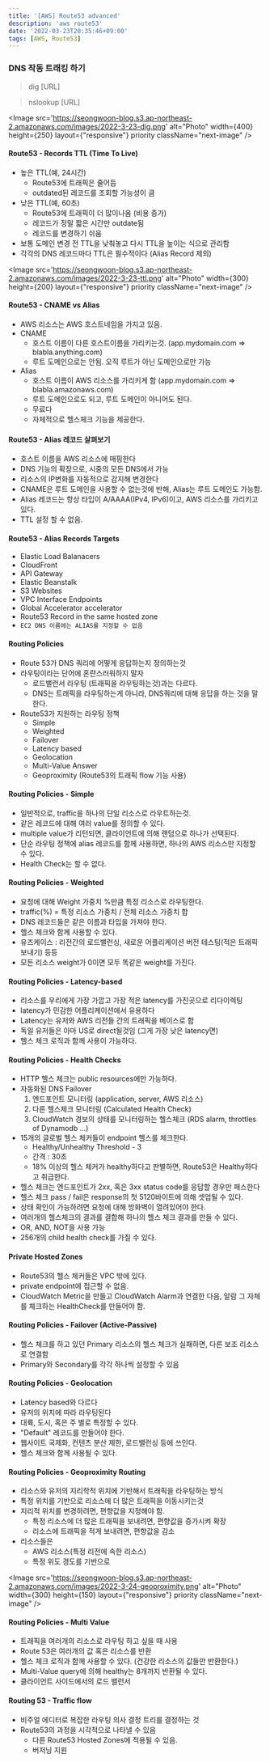 ```yaml
---
title: '[AWS] Route53 advanced'
description: 'aws route53'
date: '2022-03-23T20:35:46+09:00'
tags: [AWS, Route53]
---
```


### DNS 작동 트래킹 하기

> dig [URL]

> nslookup [URL]

<Image
    src='https://seongwoon-blog.s3.ap-northeast-2.amazonaws.com/images/2022-3-23-dig.png'
    alt="Photo"
    width={400}
    height={250}
    layout={"responsive"}
    priority
    className="next-image"
/>

#### Route53 - Records TTL (Time To Live)
- 높은 TTL(예, 24시간)
    - Route53에 트래픽은 줄어듬
    - outdated된 레코드를 조회할 가능성이 큼
- 낮은 TTL(예, 60초)
    - Route53에 트래픽이 더 많이나옴 (비용 증가)
    - 레코드가 정말 짧은 시간만 outdate됨
    - 레코드를 변경하기 쉬움
- 보통 도메인 변경 전 TTL을 낮춰놓고 다시 TTL을 높이는 식으로 관리함
- 각각의 DNS 레코드마다 TTL은 필수적이다 (Alias Record 제외)

<Image
    src='https://seongwoon-blog.s3.ap-northeast-2.amazonaws.com/images/2022-3-23-ttl.png'
    alt="Photo"
    width={300}
    height={200}
    layout={"responsive"}
    priority
    className="next-image"
/>

#### Route53 - CNAME vs Alias
- AWS 리소스는 AWS 호스트네임을 가지고 있음.
- CNAME
    - 호스트 이름이 다른 호스트이름을 가리키는것. (app.mydomain.com => blabla.anything.com)
    - 루트 도메인으로는 안됨. 오직 루트가 아닌 도메인으로만 가능
- Alias
    - 호스트 이름이 AWS 리소스를 가리키게 함 (app.mydomain.com => blabla.amazonaws.com)
    - 루트 도메인으로도 되고, 루트 도메인이 아니어도 된다.
    - 무료다
    - 자체적으로 헬스체크 기능을 제공한다.

#### Route53 - Alias 레코드 살펴보기
- 호스트 이름을 AWS 리소스에 매핑한다
- DNS 기능의 확장으로, 시중의 모든 DNS에서 가능
- 리소스의 IP변화를 자동적으로 감지해 변경한다
- CNAME은 루트 도메인을 사용할 수 없는것에 반해, Alias는 루트 도메인도 가능함.
- Alias 레코드는 항상 타입이 A/AAAA(IPv4, IPv6)이고, AWS 리소스를 가리키고 있다.
- TTL 설정 할 수 없음.

#### Route53 - Alias Records Targets
- Elastic Load Balanacers
- CloudFront
- API Gateway
- Elastic Beanstalk
- S3 Websites
- VPC Interface Endpoints
- Global Accelerator accelerator
- Route53 Record in the same hosted zone
- `EC2 DNS 이름에는 ALIAS를 지정할 수 없음`

#### Routing Policies
- Route 53가 DNS 쿼리에 어떻게 응답하는지 정의하는것
- 라우팅이라는 단어에 혼란스러워하지 말자
    - 로드밸런서 라우팅 (트래픽을 라우팅하는것)과는 다르다.
    - DNS는 트래픽을 라우팅하는게 아니라, DNS쿼리에 대해 응답을 하는 것을 말한다.
- Route53가 지원하는 라우팅 정책
    - Simple
    - Weighted
    - Failover
    - Latency based
    - Geolocation
    - Multi-Value Answer
    - Geoproximity (Route53의 트래픽 flow 기능 사용)

#### Routing Policies - Simple
- 일반적으로, traffic을 하나의 단일 리소스로 라우트하는것.
- 같은 레코드에 대해 여러 value를 정의할 수 있다.
- multiple value가 리턴되면, 클라이언트에 의해 랜덤으로 하나가 선택된다.
- 단순 라우팅 정책에 alias 레코드를 함께 사용하면, 하나의 AWS 리소스만 지정할 수 있다.
- Health Check는 할 수 없다.

#### Routing Policies - Weighted
- 요청에 대해 Weight 가중치 %만큼 특정 리소스로 라우팅한다.
- traffic(%) = 특정 리소스 가중치 / 전체 리소스 가중치 합
- DNS 레코드들은 같은 이름과 타입을 가져야 한다.
- 헬스 체크와 함께 사용할 수 있다.
- 유즈케이스 : 리전간의 로드밸런싱, 새로운 어플리케이션 버전 테스팅(적은 트래픽 보내기) 등등
- 모든 리소스 weight가 0이면 모두 똑같은 weight를 가진다.

#### Routing Policies - Latency-based
- 리소스를 우리에게 가장 가깝고 가장 적은 latency를 가진곳으로 리다이렉팅
- latency가 민감한 어플리케이션에서 유용하다
- Latency는 유저와 AWS 리전들 간의 트래픽을 베이스로 함
- 독일 유저들은 아마 US로 direct될것임 (그게 가장 낮은 latency면)
- 헬스 체크 로직과 함께 사용이 가능하다.

#### Routing Policies - Health Checks
- HTTP 헬스 체크는 public resources에만 가능하다.
- 자동화된 DNS Failover
    1. 엔드포인트 모니터링 (application, server, AWS 리소스)
    2. 다른 헬스체크 모니터링 (Calculated Health Check)
    3. CloudWatch 경보의 상태를 모니터링하는 헬스체크 (RDS alarm, throttles of Dynamodb ...)
- 15개의 글로벌 헬스 체커들이 endpoint 헬스를 체크한다.
    - Healthy/Unhealthy Threshold - 3
    - 간격 : 30초
    - 18% 이상의 헬스 체커가 healthy하다고 판별하면, Route53은 Healthy하다고 취급한다.
- 헬스 체크는 엔드포인트가 2xx, 혹은 3xx status code를 응답할 경우만 패스한다
- 헬스 체크 pass / fail은 response의 첫 5120바이트에 의해 셋업될 수 있다.
- 상태 확인이 가능하려면 요청에 대해 방화벽이 열려있어야 한다.
- 여러개의 헬스체크의 결과를 결합해 하나의 헬스 체크 결과를 만들 수 있다.
- OR, AND, NOT을 사용 가능
- 256개의 child health check를 가질 수 있다.

#### Private Hosted Zones
- Route53의 헬스 체커들은 VPC 밖에 있다.
- private endpoint에 접근할 수 없음.
- CloudWatch Metric을 만들고 CloudWatch Alarm과 연결한 다음, 알람 그 자체를 체크하는 HealthCheck를 만들어야 함.

#### Routing Policies - Failover (Active-Passive)
- 헬스 체크를 하고 있던 Primary 리소스의 헬스 체크가 실패하면, 다른 보조 리소스로 연결함
- Primary와 Secondary를 각각 하나씩 설정할 수 있음

#### Routing Policies - Geolocation
- Latency based와 다르다
- 유저의 위치에 따라 라우팅된다
- 대륙, 도시, 혹은 주 별로 특정할 수 있다.
- "Default" 레코드를 만들어야 한다.
- 웹사이트 국제화, 컨텐츠 분산 제한, 로드밸런싱 등에 쓰인다.
- 헬스 체크와 함께 사용될 수 있다.

#### Routing Policies - Geoproximity Routing
- 리소스와 유저의 지리학적 위치에 기반해서 트래픽을 라우팅하는 방식
- 특정 위치를 기반으로 리소스에 더 많은 트래픽을 이동시키는것
- 지리적 위치를 변경하려면, 편향값을 지정해야 함.
    - 특정 리소스에 더 많은 트래픽을 보내려면, 편향값을 증가시켜 확장
    - 리소스에 트래픽을 적게 보내려면, 편향값을 감소
- 리소스들은
    - AWS 리소스(특정 리전에 속한 리소스)
    - 특정 위도 경도를 기반으로

<Image
    src='https://seongwoon-blog.s3.ap-northeast-2.amazonaws.com/images/2022-3-24-geoproximity.png'
    alt="Photo"
    width={300}
    height={150}
    layout={"responsive"}
    priority
    className="next-image"
/>

#### Routing Policies - Multi Value
- 트래픽을 여러개의 리소스로 라우팅 하고 싶을 때 사용
- Route 53은 여러개의 값 혹은 리소스를 반환
- 헬스 체크 로직과 함께 사용할 수 있다. (건강한 리소스의 값들만 반환한다.)
- Multi-Value query에 의해 healthy는 8개까지 반환될 수 있다.
- 클라이언트 사이드에서의 로드 밸런서

#### Routing 53 - Traffic flow
- 비주얼 에디터로 복잡한 라우팅 의사 결정 트리를 결정하는 것
- Route53의 과정을 시각적으로 나타낼 수 있음
    - 다른 Route53 Hosted Zones에 적용될 수 있음.
    - 버저닝 지원
